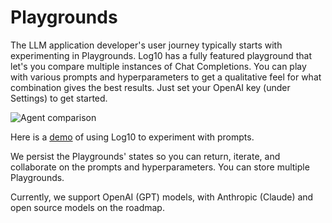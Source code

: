 # Playgrounds

The LLM application developer's user journey typically starts with experimenting in Playgrounds. Log10 has a fully featured playground that let's you compare multiple instances of Chat Completions. You can play with various prompts and hyperparameters to get a qualitative feel for what combination gives the best results. Just set your OpenAI key (under Settings) to get started.

![Agent comparison](/images/docs/compare_agents.jpeg)

Here is a [demo](https://www.loom.com/share/08c363e88f0f47ff9f42fcbc39e9afb0) of using Log10 to experiment with prompts.

We persist the Playgrounds' states so you can return, iterate, and collaborate on the prompts and hyperparameters. You can store multiple Playgrounds.

Currently, we support OpenAI (GPT) models, with Anthropic (Claude) and open source models on the roadmap.
